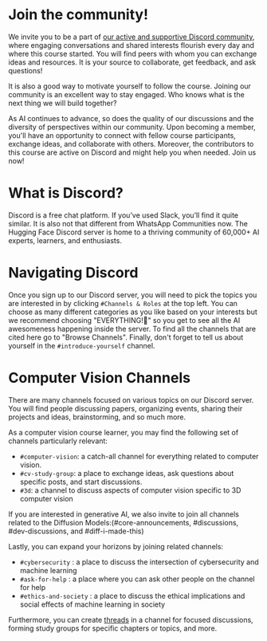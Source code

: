 # Join the community!

We invite you to be a part of [our active and supportive Discord community](http://hf.co/join/discord), where engaging conversations and shared interests flourish every day and where this course started. You will find peers with whom you can exchange ideas and resources. It is your source to collaborate, get feedback, and ask questions!

It is also a good way to motivate yourself to follow the course. Joining our community is an excellent way to stay engaged.  Who knows what is the next thing we will build together? 

As AI continues to advance, so does the quality of our discussions and the diversity of perspectives within our community. Upon becoming a member, you'll have an opportunity to connect with fellow course participants, exchange ideas, and collaborate with others. Moreover, the  contributors to this course are active on Discord and might help you when needed. Join us now!


# What is Discord?

Discord is a free chat platform. If you’ve used Slack, you’ll find it quite similar.  It is also not that different from WhatsApp Communities now. The Hugging Face Discord server is home to a thriving community of 60,000+ AI experts, learners, and enthusiasts.

# Navigating Discord
Once you sign up to our Discord server, you will need to pick the topics you are interested in by clicking `#Channels & Roles` at the top left. You can choose as many different categories as you like based on your interests but we recommend choosing "EVERYTHING!🚀" so you get to see all the AI awesomeness happening inside the server. To find all the channels that are cited here go to "Browse Channels". Finally, don't forget to tell us about yourself in the `#introduce-yourself` channel.

# Computer Vision Channels
There are many channels focused on various topics on our Discord server. You will find people discussing papers, organizing events, sharing their projects and ideas, brainstorming, and so much more.

As a computer vision course learner, you may find the following set of channels particularly relevant:

* `#computer-vision`: a catch-all channel for everything related to computer vision.
* `#cv-study-group`: a place to exchange ideas, ask questions about specific posts, and start discussions.
* `#3d`: a channel to discuss aspects of computer vision specific to 3D computer vision

If you are interested in generative AI, we also invite to join all channels related to the Diffusion Models:(#core-announcements, #discussions, #dev-discussions, and #diff-i-made-this)

Lastly, you can expand your horizons by joining related channels: 

* `#cybersecurity` : a place to discuss the intersection of cybersecurity and machine learning
* `#ask-for-help` : a place where you can ask other people on the channel for help
* `#ethics-and-society` : a place to discuss the ethical implications and social effects of machine learning in society

Furthermore, you can create [threads](https://support.discord.com/hc/en-us/articles/4403205878423-Threads-FAQ#h_01FDGC4JW2D665Y230KPKWQZPN) in a channel for focused discussions, forming study groups for specific chapters or topics, and more.

